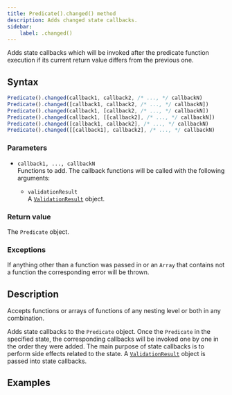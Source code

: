 ```yaml
---
title: Predicate().changed() method
description: Adds changed state callbacks.
sidebar:
    label: .changed()
---
```


Adds state callbacks which will be invoked after the predicate function execution if its current return value differs from the previous one.

## Syntax

```js
Predicate().changed(callback1, callback2, /* ..., */ callbackN)
Predicate().changed([callback1, callback2, /* ..., */ callbackN])
Predicate().changed(callback1, [callback2, /* ..., */ callbackN])
Predicate().changed(callback1, [[callback2], /* ..., */ callbackN])
Predicate().changed([callback1, callback2], /* ..., */ callbackN)
Predicate().changed([[callback1], callback2], /* ..., */ callbackN)
```

### Parameters

- `callback1, ..., callbackN`
<br/> Functions to add. The callback functions will be called with the following arguments:

    - `validationResult` 
    <br/> A [`ValidationResult`](/api/validation-result/) object. 

### Return value

The `Predicate` object. 

### Exceptions

If anything other than a function was passed in or an `Array` that contains not a function the corresponding error will be thrown. 

## Description

Accepts functions or arrays of functions of any nesting level or both in any combination. 

Adds state callbacks to the `Predicate` object. Once the `Predicate` in the specified state, the corresponding callbacks will be invoked one by one in the order they were added. The main purpose of state callbacks is to perform side effects related to the state. A [`ValidationResult`](/api/validation-result/) object is passed into state callbacks.

## Examples

<Code code={changedCode} lang='js'/>
